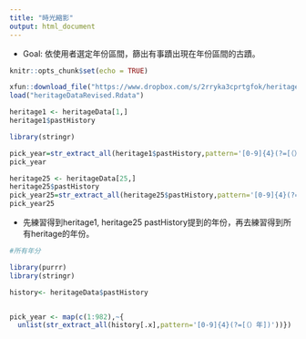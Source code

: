 ```yaml
---
title: "時光縮影"
output: html_document
---
```


  * Goal: 依使用者選定年份區間，篩出有事蹟出現在年份區間的古蹟。

```r
knitr::opts_chunk$set(echo = TRUE)
```

```r
xfun::download_file("https://www.dropbox.com/s/2rryka3cprtgfok/heritageDataRevised.Rdata?dl=1", mode="wb")
load("heritageDataRevised.Rdata")
```

```r
heritage1 <- heritageData[1,]
heritage1$pastHistory
```
```r
library(stringr)

pick_year=str_extract_all(heritage1$pastHistory,pattern='[0-9]{4}(?=[（）年])')
pick_year
```

```r
heritage25 <- heritageData[25,]
heritage25$pastHistory
pick_year25=str_extract_all(heritage25$pastHistory,pattern='[0-9]{4}(?=[（）年])')
pick_year25
```


  * 先練習得到heritage1, heritage25 pastHistory提到的年份，再去練習得到所有heritage的年份。


```r
#所有年分

library(purrr)
library(stringr)

history<- heritageData$pastHistory


pick_year <- map(c(1:982),~{
  unlist(str_extract_all(history[.x],pattern='[0-9]{4}(?=[（）年])'))})

```

